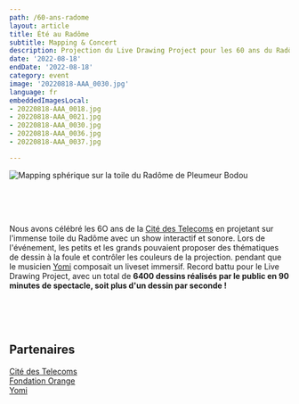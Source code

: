 ```yaml
---
path: /60-ans-radome
layout: article
title: Été au Radôme
subtitle: Mapping & Concert
description: Projection du Live Drawing Project pour les 60 ans du Radôme à la Cité des Télécoms de Pleumeur Bodou
date: '2022-08-18'
endDate: '2022-08-18'
category: event
image: '20220818-AAA_0030.jpg'
language: fr
embeddedImagesLocal:
- 20220818-AAA_0018.jpg
- 20220818-AAA_0021.jpg
- 20220818-AAA_0030.jpg
- 20220818-AAA_0036.jpg
- 20220818-AAA_0037.jpg

---
```


![Mapping sphérique sur la toile du Radôme de Pleumeur Bodou](20220818-AAA_0030.jpg)



<br/>
<br/>
<br/>

Nous avons célébré les 6O ans de la [Cité des Telecoms](https://www.cite-telecoms.com/en/) en projetant sur l'immense toile du Radôme avec un show interactif et sonore.
 Lors de l'événement, les petits et les grands pouvaient proposer des thématiques de dessin à la foule et contrôler les couleurs de la projection.
pendant que le musicien [Yomi](https://www.instagram.com/yomi.music/) composait un liveset immersif. 
Record battu pour le Live Drawing Project, avec un total de __6400 dessins réalisés par le public en 90 minutes de spectacle, soit plus d'un dessin par seconde !__



<br/>
<br/>
<br/>


<ImageGrid props={props} />

## Partenaires
[Cité des Telecoms](https://www.cite-telecoms.com/en/)  
[Fondation Orange](https://www.fondationorange.com/en)  
[Yomi](https://www.instagram.com/yomi.music/)  